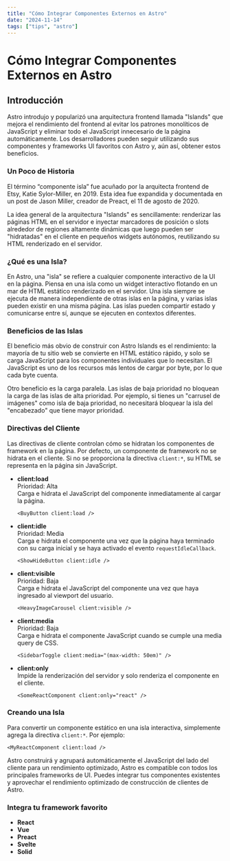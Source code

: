 ```yaml
---
title: "Cómo Integrar Componentes Externos en Astro"
date: "2024-11-14"
tags: ["tips", "astro"]
---
```


# Cómo Integrar Componentes Externos en Astro

## Introducción

Astro introdujo y popularizó una arquitectura frontend llamada "Islands" que mejora el rendimiento del frontend al evitar los patrones monolíticos de JavaScript y eliminar todo el JavaScript innecesario de la página automáticamente. Los desarrolladores pueden seguir utilizando sus componentes y frameworks UI favoritos con Astro y, aún así, obtener estos beneficios.

### Un Poco de Historia

El término “componente isla” fue acuñado por la arquitecta frontend de Etsy, Katie Sylor-Miller, en 2019. Esta idea fue expandida y documentada en un post de Jason Miller, creador de Preact, el 11 de agosto de 2020.

La idea general de la arquitectura "Islands" es sencillamente: renderizar las páginas HTML en el servidor e inyectar marcadores de posición o slots alrededor de regiones altamente dinámicas que luego pueden ser "hidratadas" en el cliente en pequeños widgets autónomos, reutilizando su HTML renderizado en el servidor.

### ¿Qué es una Isla?

En Astro, una "isla" se refiere a cualquier componente interactivo de la UI en la página. Piensa en una isla como un widget interactivo flotando en un mar de HTML estático renderizado en el servidor. Una isla siempre se ejecuta de manera independiente de otras islas en la página, y varias islas pueden existir en una misma página. Las islas pueden compartir estado y comunicarse entre sí, aunque se ejecuten en contextos diferentes.

### Beneficios de las Islas

El beneficio más obvio de construir con Astro Islands es el rendimiento: la mayoría de tu sitio web se convierte en HTML estático rápido, y solo se carga JavaScript para los componentes individuales que lo necesitan. El JavaScript es uno de los recursos más lentos de cargar por byte, por lo que cada byte cuenta.

Otro beneficio es la carga paralela. Las islas de baja prioridad no bloquean la carga de las islas de alta prioridad. Por ejemplo, si tienes un "carrusel de imágenes" como isla de baja prioridad, no necesitará bloquear la isla del "encabezado" que tiene mayor prioridad.

### Directivas del Cliente

Las directivas de cliente controlan cómo se hidratan los componentes de framework en la página. Por defecto, un componente de framework no se hidrata en el cliente. Si no se proporciona la directiva `client:*`, su HTML se representa en la página sin JavaScript.

- **client:load**  
  Prioridad: Alta  
  Carga e hidrata el JavaScript del componente inmediatamente al cargar la página.

  ```
  <BuyButton client:load />
  ```

- **client:idle**  
  Prioridad: Media  
  Carga e hidrata el componente una vez que la página haya terminado con su carga inicial y se haya activado el evento `requestIdleCallback`.

  ```
  <ShowHideButton client:idle />
  ```

- **client:visible**  
  Prioridad: Baja  
  Carga e hidrata el JavaScript del componente una vez que haya ingresado al viewport del usuario.

  ```
  <HeavyImageCarousel client:visible />
  ```

- **client:media**  
  Prioridad: Baja  
  Carga e hidrata el componente JavaScript cuando se cumple una media query de CSS.

  ```
  <SidebarToggle client:media="(max-width: 50em)" />
  ```

- **client:only**  
  Impide la renderización del servidor y solo renderiza el componente en el cliente. 

  ```
  <SomeReactComponent client:only="react" />
  ```

### Creando una Isla

Para convertir un componente estático en una isla interactiva, simplemente agrega la directiva `client:*`. Por ejemplo:

```
<MyReactComponent client:load />
```

Astro construirá y agrupará automáticamente el JavaScript del lado del cliente para un rendimiento optimizado, Astro es compatible con todos los principales frameworks de UI. Puedes integrar tus componentes existentes y aprovechar el rendimiento optimizado de construcción de clientes de Astro.

### Integra tu framework favorito

- **React**
- **Vue**
- **Preact**
- **Svelte**
- **Solid**
